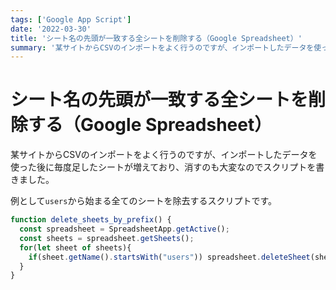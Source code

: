 ```yaml
---
tags: ['Google App Script']
date: '2022-03-30'
title: 'シート名の先頭が一致する全シートを削除する（Google Spreadsheet）'
summary: '某サイトからCSVのインポートをよく行うのですが、インポートしたデータを使った後に毎度足したシートが増えており、消すのも大変なのでスクリプトを書きました。  例として`users`から始まる全てのシートを除去するスクリプトです。'
---
```


# シート名の先頭が一致する全シートを削除する（Google Spreadsheet）

某サイトからCSVのインポートをよく行うのですが、インポートしたデータを使った後に毎度足したシートが増えており、消すのも大変なのでスクリプトを書きました。

例として`users`から始まる全てのシートを除去するスクリプトです。

```JavaScript
function delete_sheets_by_prefix() {
  const spreadsheet = SpreadsheetApp.getActive();
  const sheets = spreadsheet.getSheets();
  for(let sheet of sheets){
    if(sheet.getName().startsWith("users")) spreadsheet.deleteSheet(sheet);
  }
}
```
